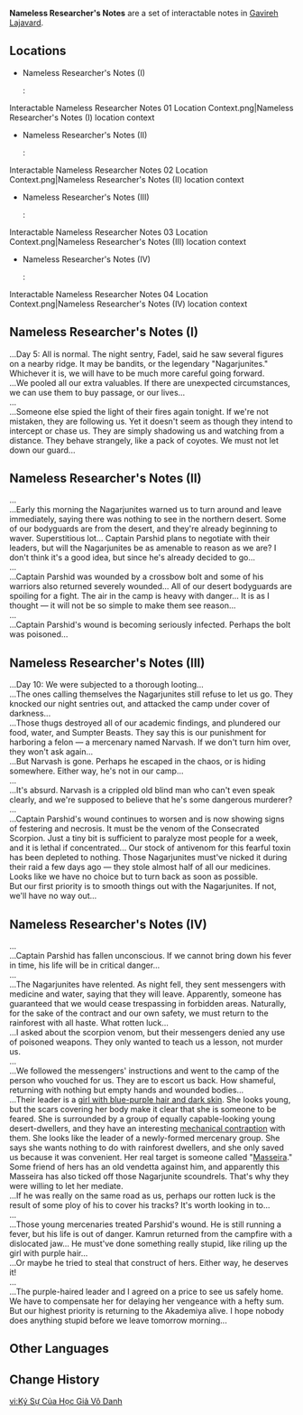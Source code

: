 {{Terminology Infobox
|image        = 
|type         = Notable Interactables
|region       = Sumeru
|subregion    = Girdle of the Sands
|area         = Gavireh Lajavard
|subarea      = 
}}
'''Nameless Researcher's Notes''' are a set of interactable notes in [[Gavireh Lajavard]].

==Locations==
* Nameless Researcher's Notes (I)
*: <gallery>Interactable Nameless Researcher Notes 01 Location.png|Nameless Researcher's Notes (I) location
Interactable Nameless Researcher Notes 01 Location Context.png|Nameless Researcher's Notes (I) location context
</gallery>
* Nameless Researcher's Notes (II)
*: <gallery>Interactable Nameless Researcher Notes 02 Location.png|Nameless Researcher's Notes (II) location
Interactable Nameless Researcher Notes 02 Location Context.png|Nameless Researcher's Notes (II) location context
</gallery>
* Nameless Researcher's Notes (III)
*: <gallery>Interactable Nameless Researcher Notes 03 Location.png|Nameless Researcher's Notes (III) location
Interactable Nameless Researcher Notes 03 Location Context.png|Nameless Researcher's Notes (III) location context
</gallery>
* Nameless Researcher's Notes (IV)
*: <gallery>Interactable Nameless Researcher Notes 04 Location.png|Nameless Researcher's Notes (IV) location
Interactable Nameless Researcher Notes 04 Location Context.png|Nameless Researcher's Notes (IV) location context
</gallery>

==Nameless Researcher's Notes (I)==
...Day 5: All is normal. The night sentry, Fadel, said he saw several figures on a nearby ridge. It may be bandits, or the legendary "Nagarjunites." Whichever it is, we will have to be much more careful going forward.<br>
...We pooled all our extra valuables. If there are unexpected circumstances, we can use them to buy passage, or our lives...<br>
...<br>
...Someone else spied the light of their fires again tonight. If we're not mistaken, they are following us. Yet it doesn't seem as though they intend to intercept or chase us. They are simply shadowing us and watching from a distance. They behave strangely, like a pack of coyotes. We must not let down our guard...

==Nameless Researcher's Notes (II)==
...<br>
...Early this morning the Nagarjunites warned us to turn around and leave immediately, saying there was nothing to see in the northern desert. Some of our bodyguards are from the desert, and they're already beginning to waver. Superstitious lot... Captain Parshid plans to negotiate with their leaders, but will the Nagarjunites be as amenable to reason as we are? I don't think it's a good idea, but since he's already decided to go...<br>
...<br>
...Captain Parshid was wounded by a crossbow bolt and some of his warriors also returned severely wounded... All of our desert bodyguards are spoiling for a fight. The air in the camp is heavy with danger... It is as I thought &mdash; it will not be so simple to make them see reason...<br>
...<br>
...Captain Parshid's wound is becoming seriously infected. Perhaps the bolt was poisoned...

==Nameless Researcher's Notes (III)==
...Day 10: We were subjected to a thorough looting...<br>
...The ones calling themselves the Nagarjunites still refuse to let us go. They knocked our night sentries out, and attacked the camp under cover of darkness...<br>
...Those thugs destroyed all of our academic findings, and plundered our food, water, and Sumpter Beasts. They say this is our punishment for harboring a felon &mdash; a mercenary named Narvash. If we don't turn him over, they won't ask again...<br>
...But Narvash is gone. Perhaps he escaped in the chaos, or is hiding somewhere. Either way, he's not in our camp...<br>
...<br>
...It's absurd. Narvash is a crippled old blind man who can't even speak clearly, and we're supposed to believe that he's some dangerous murderer?<br>
...<br>
...Captain Parshid's wound continues to worsen and is now showing signs of festering and necrosis. It must be the venom of the Consecrated Scorpion. Just a tiny bit is sufficient to paralyze most people for a week, and it is lethal if concentrated... Our stock of antivenom for this fearful toxin has been depleted to nothing. Those Nagarjunites must've nicked it during their raid a few days ago &mdash; they stole almost half of all our medicines. Looks like we have no choice but to turn back as soon as possible.<br>
But our first priority is to smooth things out with the Nagarjunites. If not, we'll have no way out...

==Nameless Researcher's Notes (IV)==
...<br>
...Captain Parshid has fallen unconscious. If we cannot bring down his fever in time, his life will be in critical danger...<br>
...<br>
...The Nagarjunites have relented. As night fell, they sent messengers with medicine and water, saying that they will leave. Apparently, someone has guaranteed that we would cease trespassing in forbidden areas. Naturally, for the sake of the contract and our own safety, we must return to the rainforest with all haste. What rotten luck...<br>
...I asked about the scorpion venom, but their messengers denied any use of poisoned weapons. They only wanted to teach us a lesson, not murder us.<br>
...<br>
...We followed the messengers' instructions and went to the camp of the person who vouched for us. They are to escort us back. How shameful, returning with nothing but empty hands and wounded bodies...<br>
...Their leader is a [[Jeht|girl with blue-purple hair and dark skin]]. She looks young, but the scars covering her body make it clear that she is someone to be feared. She is surrounded by a group of equally capable-looking young desert-dwellers, and they have an interesting [[Benben|mechanical contraption]] with them. She looks like the leader of a newly-formed mercenary group. She says she wants nothing to do with rainforest dwellers, and she only saved us because it was convenient. Her real target is someone called "[[Masseira]]." Some friend of hers has an old vendetta against him, and apparently this Masseira has also ticked off those Nagarjunite scoundrels. That's why they were willing to let her mediate.<br>
...If he was really on the same road as us, perhaps our rotten luck is the result of some ploy of his to cover his tracks? It's worth looking in to...<br>
...<br>
...Those young mercenaries treated Parshid's wound. He is still running a fever, but his life is out of danger. Kamrun returned from the campfire with a dislocated jaw... He must've done something really stupid, like riling up the girl with purple hair...<br>
...Or maybe he tried to steal that construct of hers. Either way, he deserves it!<br>
...<br>
...The purple-haired leader and I agreed on a price to see us safely home. We have to compensate her for delaying her vengeance with a hefty sum. But our highest priority is returning to the Akademiya alive. I hope nobody does anything stupid before we leave tomorrow morning...

==Other Languages==
{{Other Languages
|en       = Nameless Researcher's Notes
|zhs      = 无名学者的记事
|zhs_rm   = Wúmíng Xuézhě de Jìshì
|zht      = 無名學者的記事
|zht_rm   = Wúmíng Xuézhě de Jìshì
|zh_tl    = 
|ja       = 無名学者のノート
|ja_rm    = Mumei Gakusha no Nooto
|ja_tl    = Nameless Scholar's Notebook
|ko       = 이름 없는 학자의 기록
|ko_tl    = Nameless Scholar's Record
|es       = Anotaciones de un erudito desconocido
|es_tl    = Annotations by an Unknown Scholar
|fr       = Notes d'un chercheur anonyme
|fr_tl    = Nameless Researcher's Notes
|ru       = Записи безымянного исследователя
|ru_tl    = Nameless Researcher's Notes
|th       = บันทึกของนักวิชาการนิรนาม
|th_rm    = 
|th_tl    = 
|vi       = Ký Sự Của Học Giả Vô Danh
|vi_tl    = 
|de       = Aufzeichnungen eines unbekannten Gelehrten
|de_tl    = Unknown Scholar's Notes
|id       = Catatan Seorang Pelajar Tanpa Nama
|id_tl    = Nameless Student's Notes
|pt       = Notas de um Estudioso Desconhecido
|pt_tl    = 
|tr       = İsimsiz Araştırmacının Notları
|tr_tl    = 
|it       = Appunti di un ricercatore anonimo
|it_tl    = 
}}

==Change History==
{{Change History|3.6}}

[[vi:Ký Sự Của Học Giả Vô Danh]]